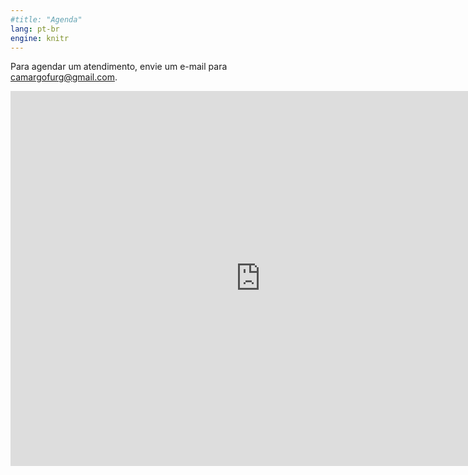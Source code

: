 ```yaml
---
#title: "Agenda"
lang: pt-br
engine: knitr
---
```


Para agendar um atendimento, envie um e-mail para <camargofurg@gmail.com>.


<iframe src="https://calendar.google.com/calendar/embed?title=Agenda%20acad%C3%AAmica&amp;showPrint=0&amp;src=camargofurg%40gmail.com&ctz=America/Sao_Paulo" style="border: 0" width="800" height="600" frameborder="0" scrolling="no"></iframe>


